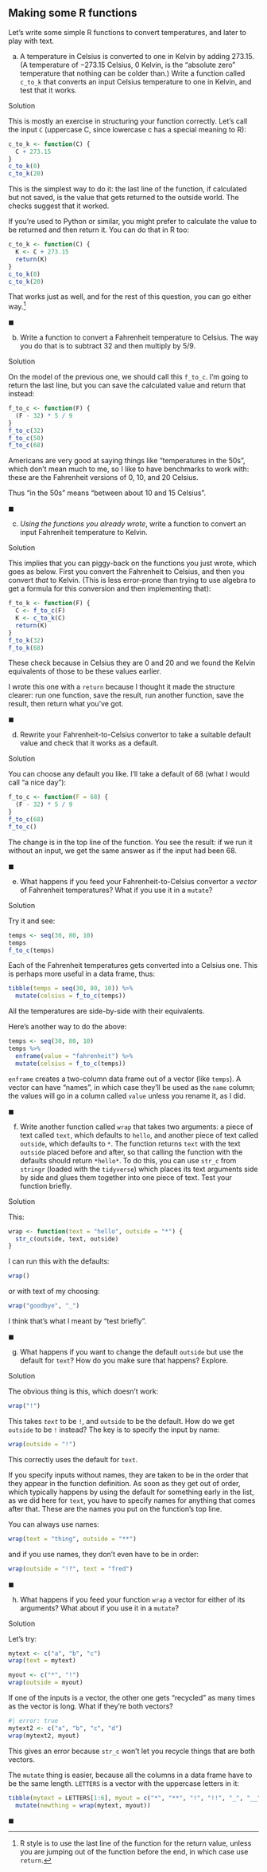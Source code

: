 ##  Making some R functions


 Let's write some simple R functions to convert temperatures,
and later to play with text.



(a) A temperature in Celsius is converted to one in Kelvin by
adding 273.15. (A temperature of $-273.15$ Celsius, 0 Kelvin, is the "absolute zero" 
temperature that nothing can be colder than.) Write a
function called `c_to_k` that converts an input Celsius
temperature to one in Kelvin, and test that it works.

Solution


This is mostly an exercise in structuring your function
correctly. Let's call the input `C` (uppercase C, since
lowercase c has a special meaning to R):
```r
c_to_k <- function(C) {
  C + 273.15
}
c_to_k(0)
c_to_k(20)
```

     

This is the simplest way to do it: the last line of the function, if
calculated but not saved, is the value that gets returned to the
outside world. The checks suggest that it worked.

If you're used to Python or similar, you might prefer to calculate the
value to be returned and then return it. You can do that in R too:

```r
c_to_k <- function(C) {
  K <- C + 273.15
  return(K)
}
c_to_k(0)
c_to_k(20)
```

 

That works just as well, and for the rest of this question, you can go
either way.^[R style is to use the last line of the function  for the return value, unless you are jumping out of the function  before the end, in which case use `return`.]

$\blacksquare$

(b) Write a function to convert a Fahrenheit temperature to
Celsius. The way you do that is to subtract 32 and then multiply by
$5/9$. 

Solution


On the model of the previous one, we should call this
`f_to_c`. I'm going to return the last line, but you can
save the calculated value and return that instead:
```r
f_to_c <- function(F) {
  (F - 32) * 5 / 9
}
f_to_c(32)
f_to_c(50)
f_to_c(68)
```

     

Americans are very good at saying things like "temperatures in the 50s", 
which don't mean much to me, so I like to have benchmarks to
work with: these are the Fahrenheit versions of 0, 10, and 20 Celsius.

Thus "in the 50s" means "between about 10 and 15 Celsius".

$\blacksquare$

(c) *Using the functions you already wrote*, write a function
to convert an input Fahrenheit temperature to Kelvin.

Solution


This implies that you can piggy-back on the functions you just
wrote, which goes as below. First you convert the Fahrenheit to
Celsius, and then you convert *that* to Kelvin. (This is less
error-prone than trying to use algebra to get a formula for this
conversion and then implementing that):
```r
f_to_k <- function(F) {
  C <- f_to_c(F)
  K <- c_to_k(C)
  return(K)
}
f_to_k(32)
f_to_k(68)
```

     

These check because in Celsius they are 0 and 20 and we found the
Kelvin equivalents of those to be these values earlier.

I wrote this one with a `return` because I thought it made the
structure clearer: run one function, save the result, run another
function, save the result, then return what you've got.

$\blacksquare$

(d) Rewrite your Fahrenheit-to-Celsius convertor to take a
suitable default value and check that it works as a default.

Solution


You can choose any default you like. I'll take a default of 68
(what I would call "a nice day"):
```r
f_to_c <- function(F = 68) {
  (F - 32) * 5 / 9
}
f_to_c(68)
f_to_c()
```

     

The change is in the top line of the function. You see the result: if
we run it without an input, we get the same answer as if the input had
been 68.

$\blacksquare$

(e) What happens if you feed your Fahrenheit-to-Celsius convertor
a *vector* of Fahrenheit temperatures? What if you use it in a
`mutate`? 

Solution


Try it and see:
```r
temps <- seq(30, 80, 10)
temps
f_to_c(temps)
```

     

Each of the Fahrenheit temperatures gets converted into a Celsius
one. This is perhaps more useful in a data frame, thus:

```r
tibble(temps = seq(30, 80, 10)) %>%
  mutate(celsius = f_to_c(temps))
```

 

All the temperatures are side-by-side with their equivalents.

Here's another way to do the above:

```r
temps <- seq(30, 80, 10)
temps %>%
  enframe(value = "fahrenheit") %>%
  mutate(celsius = f_to_c(temps))
```

 

`enframe` creates a two-column data frame out of a vector (like
`temps`). A vector can have "names", in which case they'll be
used as the `name` column; the values will go in a column
called `value` unless you rename it, as I did.

$\blacksquare$

(f) Write another function called `wrap` that takes two
arguments: a piece of text called `text`, which defaults to
`hello`, and another piece of text called `outside`,
which defaults to `*`. The function returns `text`
with the text `outside` placed before and after, so that
calling the function with the defaults should return
`*hello*`. To do this, you can use `str_c` from
`stringr` (loaded with the `tidyverse`) which places
its text arguments side by side and glues them together into one
piece of text.  Test your function briefly.

Solution


This:
```r
wrap <- function(text = "hello", outside = "*") {
  str_c(outside, text, outside)
}
```

     

I can run this with the defaults:

```r
wrap()
```

 

or with text of my choosing:

```r
wrap("goodbye", "_")
```

 

I think that's what I meant by "test briefly".

$\blacksquare$

(g) What happens if you want to change the default
`outside` but use the default for `text`? How do you
make sure that happens? Explore.

Solution


The obvious thing is this, which doesn't work:
```r
wrap("!")
```

     

This takes *`text`* to be `!`, and `outside`
to be the default. How do we get `outside` to be `!`
instead? The key is to specify the input by name:

```r
wrap(outside = "!")
```

 

This correctly uses the default for `text`.

If you specify inputs without names, they are
taken to be in the order that they appear in the function
definition. As soon as they get out of order, which typically happens
by using the default for something early in the list, as we did here
for `text`, you have to specify names for anything that comes
after that. These are the names you put on the function's top line.

You can always use names:

```r
wrap(text = "thing", outside = "**")
```

 

and if you use names, they don't even have to be in order:

```r
wrap(outside = "!?", text = "fred")
```

 
$\blacksquare$

(h) What happens if you feed your function `wrap` a vector
for either of its arguments? What about if you use it in a
`mutate`? 

Solution


Let's try:
```r
mytext <- c("a", "b", "c")
wrap(text = mytext)
```

     

```r
myout <- c("*", "!")
wrap(outside = myout)
```

 

If one of the inputs is a vector, the other one gets "recycled" as
many times as the vector is long. What if they're both vectors?

```r
#| error: true
mytext2 <- c("a", "b", "c", "d")
wrap(mytext2, myout)
```

This gives an error because `str_c` won't let you recycle things that are both vectors.
 
The `mutate` thing is easier, because all the columns in a data
frame have to be the same length. `LETTERS` is a vector with
the uppercase letters in it:

```r
tibble(mytext = LETTERS[1:6], myout = c("*", "**", "!", "!!", "_", "__")) %>%
  mutate(newthing = wrap(mytext, myout))
```

$\blacksquare$





